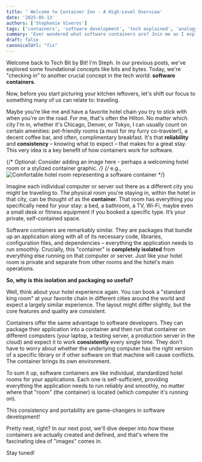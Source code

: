 ```yaml
---
title: ' Welcome to Container Inn - A High-Level Overview'
date: '2025-05-13'
authors: ['Stephanie Viveros']
tags: ['containers', 'software development', 'tech explained', 'analogy', 'devops basics', 'docker']
summary: 'Ever wondered what software containers are? Join me as I explain this key tech concept using a relatable analogy of staying at your favorite hotel chain, highlighting consistency and reliability in software deployment.'
draft: false
canonicalUrl: "fix" 
---
```


Welcome back to Tech Bit by Bit! I'm Steph. In our previous posts, we've explored some foundational concepts like bits and bytes. Today, we're "checking in" to another crucial concept in the tech world: **software containers**.

Now, before you start picturing your kitchen leftovers, let's shift our focus to something many of us can relate to: traveling.

Maybe you’re like me and have a favorite hotel chain you try to stick with when you're on the road. For me, that's often the Hilton. No matter which city I'm in, whether it's Chicago, Denver, or Tokyo, I can usually count on certain amenities: pet-friendly rooms (a must for my furry co-traveler!), a decent coffee bar, and often, complimentary breakfast. It's that **reliability** and **consistency** – knowing what to expect – that makes for a great stay. This very idea is a key benefit of how containers work for software.

{/* Optional: Consider adding an image here - perhaps a welcoming hotel room or a stylized container graphic. */}
{/* e.g., <img src="/images/hotel-room-container.jpg" alt="Comfortable hotel room representing a software container" /> */}

Imagine each individual computer or server out there as a different city you might be traveling to. The physical room you're staying in, within the hotel in that city, can be thought of as the **container**. That room has everything _you_ specifically need for your stay: a bed, a bathroom, a TV, Wi-Fi, maybe even a small desk or fitness equipment if you booked a specific type. It’s your private, self-contained space.

Software containers are remarkably similar. They are packages that bundle up an application along with all of its necessary code, libraries, configuration files, and dependencies – everything the application needs to run smoothly. Crucially, this "container" is **completely isolated** from everything else running on that computer or server. Just like your hotel room is private and separate from other rooms and the hotel's main operations.

**So, why is this isolation and packaging so useful?**

Well, think about your hotel experience again. You can book a "standard king room" at your favorite chain in different cities around the world and expect a largely similar experience. The layout might differ slightly, but the core features and quality are consistent.

Containers offer the same advantage to software developers. They can package their application into a container and then run that container on different computers (your laptop, a testing server, a production server in the cloud) and expect it to work **consistently** every single time. They don't have to worry about whether the underlying computer has the right version of a specific library or if other software on that machine will cause conflicts. The container brings its own environment.

To sum it up, software containers are like individual, standardized hotel rooms for your applications. Each one is self-sufficient, providing everything the application needs to run reliably and smoothly, no matter where that "room" (the container) is located (which computer it's running on).

This consistency and portability are game-changers in software development!

Pretty neat, right? In our next post, we'll dive deeper into _how_ these containers are actually created and defined, and that's where the fascinating idea of "images" comes in.

Stay tuned!
